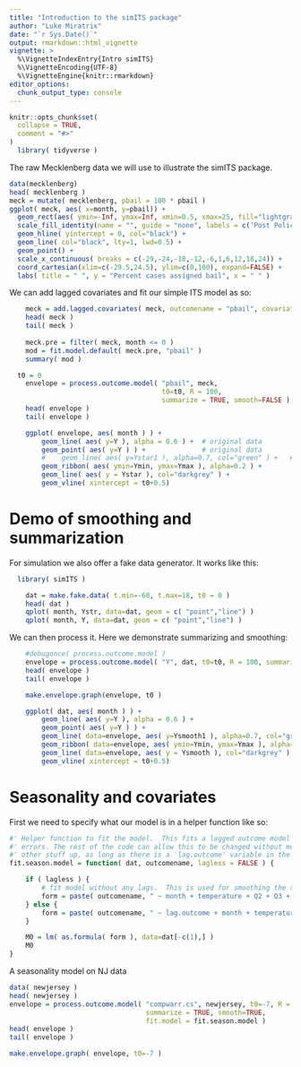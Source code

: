 ```yaml
---
title: "Introduction to the simITS package"
author: "Luke Miratrix"
date: "`r Sys.Date()`"
output: rmarkdown::html_vignette
vignette: >
  %\VignetteIndexEntry{Intro simITS}
  %\VignetteEncoding{UTF-8}
  %\VignetteEngine{knitr::rmarkdown}
editor_options: 
  chunk_output_type: console
---
```


```r
knitr::opts_chunk$set(
  collapse = TRUE,
  comment = "#>"
)
  library( tidyverse )

```

The raw Mecklenberg data we will use to illustrate the simITS package.
```r
data(mecklenberg)
head( mecklenberg )
meck = mutate( mecklenberg, pbail = 100 * pbail )
ggplot( meck, aes( x=month, y=pbail)) +
  geom_rect(aes( ymin=-Inf, ymax=Inf, xmin=0.5, xmax=25, fill="lightgray"), col = "lightgray", alpha=0.25) +
  scale_fill_identity(name = "", guide = "none", labels = c('Post Policy era')) +
  geom_hline( yintercept = 0, col="black") +
  geom_line( col="black", lty=1, lwd=0.5) +
  geom_point() +
  scale_x_continuous( breaks = c(-29,-24,-18,-12,-6,1,6,12,18,24)) +    
  coord_cartesian(xlim=c(-29.5,24.5), ylim=c(0,100), expand=FALSE) +
  labs( title = " ", y = "Percent cases assigned bail", x = " " )
```

We can add lagged covariates and fit our simple ITS model as so:
```r
    meck = add.lagged.covariates( meck, outcomename = "pbail", covariates=NULL )
    head( meck )
    tail( meck )
    
    meck.pre = filter( meck, month <= 0 )    
    mod = fit.model.default( meck.pre, "pbail" )
    summary( mod )
```

```r
  t0 = 0
    envelope = process.outcome.model( "pbail", meck, 
                                      t0=t0, R = 100, 
                                      summarize = TRUE, smooth=FALSE )
    head( envelope )
    tail( envelope )

    ggplot( envelope, aes( month ) ) +
        geom_line( aes( y=Y ), alpha = 0.6 ) +  # original data
        geom_point( aes( y=Y ) ) +              # original data
        #    geom_line( aes( y=Ystar1 ), alpha=0.7, col="green" ) +   # loess smoothed line
        geom_ribbon( aes( ymin=Ymin, ymax=Ymax ), alpha=0.2 ) +
        geom_line( aes( y = Ystar ), col="darkgrey" ) +
        geom_vline( xintercept = t0+0.5)
```


# Demo of smoothing and summarization ####
 
For simulation we also offer a fake data generator.  It works like this:
```r
  library( simITS )

    dat = make.fake.data( t.min=-60, t.max=18, t0 = 0 )
    head( dat )
    qplot( month, Ystr, data=dat, geom = c( "point","line") )
    qplot( month, Y, data=dat, geom = c( "point","line") )


```

We can then process it.  Here we demonstrate summarizing and smoothing:   
```r

    #debugonce( process.outcome.model )
    envelope = process.outcome.model( "Y", dat, t0=t0, R = 100, summarize = TRUE, smooth=TRUE )
    head( envelope )
    tail( envelope )

    make.envelope.graph(envelope, t0 )

    ggplot( dat, aes( month ) ) +
        geom_line( aes( y=Y ), alpha = 0.6 ) +
        geom_point( aes( y=Y ) ) +
        geom_line( data=envelope, aes( y=Ysmooth1 ), alpha=0.7, col="green" ) +
        geom_ribbon( data=envelope, aes( ymin=Ymin, ymax=Ymax ), alpha=0.2 ) +
        geom_line( data=envelope, aes( y = Ysmooth ), col="darkgrey" ) +
        geom_vline( xintercept = t0+0.5)


```

# Seasonality and covariates

First we need to specify what our model is in a helper function like so:

```r

#' Helper function to fit the model.  This fits a lagged outcome model to get autoregressive
#' errors. The rest of the code can allow this to be changed without messing
#' other stuff up, as long as there is a 'lag.outcome' variable in the model.
fit.season.model = function( dat, outcomename, lagless = FALSE ) {

    if ( lagless ) {
        # fit model without any lags.  This is used for smoothing the series.
        form = paste( outcomename, " ~ month + temperature + Q2 + Q3 + Q4" )
    } else {
        form = paste( outcomename, " ~ lag.outcome + month + temperature + Q2 + Q3 + Q4 + lag.temperature + lag.Q2 + lag.Q3 + lag.Q4" )
    }

    M0 = lm( as.formula( form ), data=dat[-c(1),] )
    M0
}

```

A seasonality model on NJ data
```r
data( newjersey )
head( newjersey )
envelope = process.outcome.model( "compwarr.cs", newjersey, t0=-7, R = 100, 
                                  summarize = TRUE, smooth=TRUE, 
                                  fit.model = fit.season.model )
head( envelope )
tail( envelope )

make.envelope.graph( envelope, t0=-7 )
```



